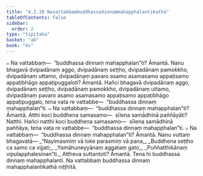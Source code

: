 ```yaml
---
title: "4.2.10 Navattabbaṃbuddhassadinnaṃmahapphalantikathā"
tableOfContents: false
sidebar:
  order: 2
type: "tipitaka"
basket: "ab"
book: "kv"
---
```



<DynamicBreadcrumb />

<Division number="799" book="kv">

<Paragraph number="2496" book="kv">
๐ Na vattabbaṃ—  “buddhassa dinnaṃ mahapphalan”ti? Āmantā. Nanu bhagavā dvipadānaṃ aggo, dvipadānaṃ seṭṭho, dvipadānaṃ pamokkho, dvipadānaṃ uttamo, dvipadānaṃ pavaro asamo asamasamo appaṭisamo appaṭibhāgo appaṭipuggaloti? Āmantā. Hañci bhagavā dvipadānaṃ aggo, dvipadānaṃ seṭṭho, dvipadānaṃ pamokkho, dvipadānaṃ uttamo, dvipadānaṃ pavaro asamo asamasamo appaṭisamo appaṭibhāgo appaṭipuggalo, tena vata re vattabbe—  “buddhassa dinnaṃ mahapphalan”ti.
</Paragraph>

<Paragraph number="2497" book="kv">
๐ Na vattabbaṃ—  “buddhassa dinnaṃ mahapphalan”ti? Āmantā. Atthi koci buddhena samasamo—  sīlena samādhinā paññāyāti? Natthi. Hañci natthi koci buddhena samasamo—  sīlena samādhinā paññāya, tena vata re vattabbe—  “buddhassa dinnaṃ mahapphalan”ti.
</Paragraph>

<Paragraph number="2498" book="kv">
๐ Na vattabbaṃ—  “buddhassa dinnaṃ mahapphalan”ti? Āmantā. Nanu vuttaṃ bhagavatā—
</Paragraph>

<Paragraph number="2499" type="verses" book="kv">
_“Nayimasmiṃ vā loke parasmiṃ vā pana,_  
_Buddhena seṭṭho ca samo ca vijjati;_  
_Yamāhuneyyānaṃ aggataṃ gato,_  
_Puññatthikānaṃ vipulapphalesinan”ti._  

</Paragraph>

<Paragraph number="2500" book="kv">
Attheva suttantoti? Āmantā. Tena hi buddhassa dinnaṃ mahapphalanti.

</Paragraph>
</Division>

<Paragraph number="2501" type="center" book="kv">
Na vattabbaṃ buddhassa dinnaṃ mahapphalantikathā niṭṭhitā.
</Paragraph>